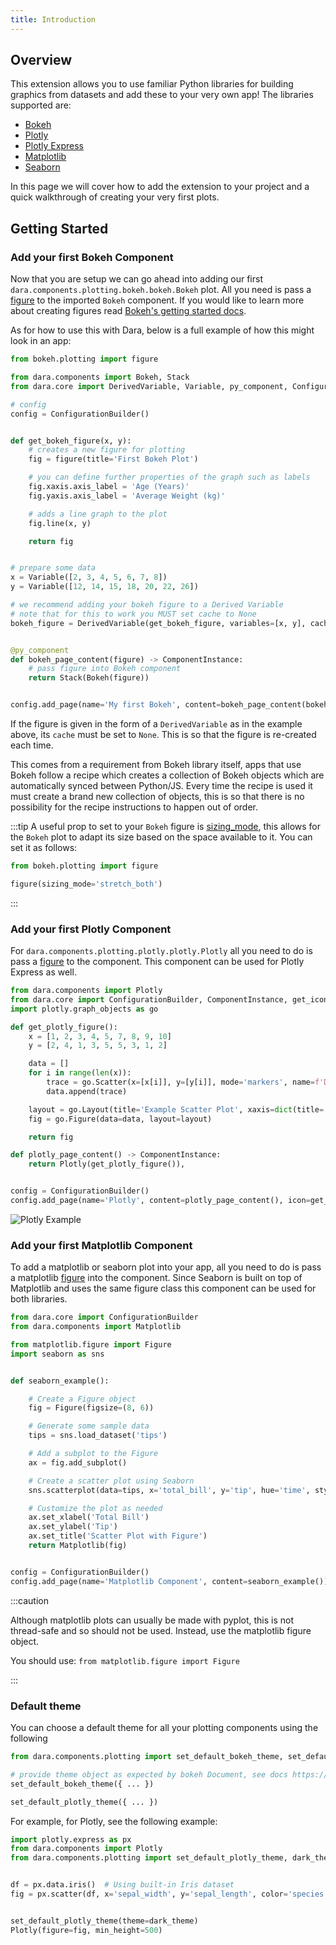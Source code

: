 ```yaml
---
title: Introduction
---
```


## Overview

This extension allows you to use familiar Python libraries for building graphics from datasets and add these to your very own app!
The libraries supported are:

- [Bokeh](http://docs.bokeh.org/en/latest/)
- [Plotly](https://plotly.com/python/)
- [Plotly Express](https://plotly.com/python/plotly-express/)
- [Matplotlib](https://matplotlib.org/stable/tutorials/introductory/quick_start.html#quick-start-guide)
- [Seaborn](https://seaborn.pydata.org/tutorial/introduction.html)

In this page we will cover how to add the extension to your project and a quick walkthrough of creating your very first plots.

## Getting Started

### Add your first Bokeh Component

Now that you are setup we can go ahead into adding our first `dara.components.plotting.bokeh.bokeh.Bokeh` plot.
All you need is pass a [figure](https://docs.bokeh.org/en/latest/docs/reference/plotting/figure.html#bokeh.plotting.figure) to the imported `Bokeh` component. If you would like to learn more about creating figures read [Bokeh's getting started docs](https://docs.bokeh.org/en/latest/docs/first_steps/first_steps_1.html).

As for how to use this with Dara, below is a full example of how this might look in an app:

```python
from bokeh.plotting import figure

from dara.components import Bokeh, Stack
from dara.core import DerivedVariable, Variable, py_component, ConfigurationBuilder, get_icon, ComponentInstance

# config
config = ConfigurationBuilder()


def get_bokeh_figure(x, y):
    # creates a new figure for plotting
    fig = figure(title='First Bokeh Plot')

    # you can define further properties of the graph such as labels
    fig.xaxis.axis_label = 'Age (Years)'
    fig.yaxis.axis_label = 'Average Weight (kg)'

    # adds a line graph to the plot
    fig.line(x, y)

    return fig


# prepare some data
x = Variable([2, 3, 4, 5, 6, 7, 8])
y = Variable([12, 14, 15, 18, 20, 22, 26])

# we recommend adding your bokeh figure to a Derived Variable
# note that for this to work you MUST set cache to None
bokeh_figure = DerivedVariable(get_bokeh_figure, variables=[x, y], cache=None)


@py_component
def bokeh_page_content(figure) -> ComponentInstance:
    # pass figure into Bokeh component
    return Stack(Bokeh(figure))


config.add_page(name='My first Bokeh', content=bokeh_page_content(bokeh_figure), icon=get_icon('chart-line'))
```

If the figure is given in the form of a `DerivedVariable` as in the example above, its `cache` must be set to `None`.
This is so that the figure is re-created each time.

This comes from a requirement from Bokeh library itself, apps that use Bokeh follow a recipe which creates a collection of Bokeh objects which are automatically synced between Python/JS.
Every time the recipe is used it must create a brand new collection of objects, this is so that there is no possibility for the recipe instructions to happen out of order.

:::tip
A useful prop to set to your `Bokeh` figure is [sizing_mode](https://docs.bokeh.org/en/3.0.0/docs/examples/basic/layouts/sizing_mode.html), this allows for the `Bokeh` plot to adapt its size based on the space available to it.
You can set it as follows:

```python
from bokeh.plotting import figure

figure(sizing_mode='stretch_both')
```

:::

### Add your first Plotly Component

For `dara.components.plotting.plotly.plotly.Plotly` all you need to do is pass a [figure](https://plotly.com/python/figure-structure/) to the component. This component can be used for Plotly Express as well.

```python
from dara.components import Plotly
from dara.core import ConfigurationBuilder, ComponentInstance, get_icon
import plotly.graph_objects as go

def get_plotly_figure():
    x = [1, 2, 3, 4, 5, 7, 8, 9, 10]
    y = [2, 4, 1, 3, 5, 5, 3, 1, 2]

    data = []
    for i in range(len(x)):
        trace = go.Scatter(x=[x[i]], y=[y[i]], mode='markers', name=f'Data Point {i+1}', marker=dict(size=10))
        data.append(trace)

    layout = go.Layout(title='Example Scatter Plot', xaxis=dict(title='X-axis'), yaxis=dict(title='Y-axis'))
    fig = go.Figure(data=data, layout=layout)

    return fig

def plotly_page_content() -> ComponentInstance:
    return Plotly(get_plotly_figure()),


config = ConfigurationBuilder()
config.add_page(name='Plotly', content=plotly_page_content(), icon=get_icon('chart-line'))
```

![Plotly Example](./assets/plotly_scatter.png)

### Add your first Matplotlib Component

To add a matplotlib or seaborn plot into your app, all you need to do is pass a matplotlib [figure](https://matplotlib.org/stable/api/figure_api.html#matplotlib.figure.Figure) into the component.
Since Seaborn is built on top of Matplotlib and uses the same figure class this component can be used for both libraries.

```python
from dara.core import ConfigurationBuilder
from dara.components import Matplotlib

from matplotlib.figure import Figure
import seaborn as sns


def seaborn_example():

    # Create a Figure object
    fig = Figure(figsize=(8, 6))

    # Generate some sample data
    tips = sns.load_dataset('tips')

    # Add a subplot to the Figure
    ax = fig.add_subplot()

    # Create a scatter plot using Seaborn
    sns.scatterplot(data=tips, x='total_bill', y='tip', hue='time', style='time', ax=ax)

    # Customize the plot as needed
    ax.set_xlabel('Total Bill')
    ax.set_ylabel('Tip')
    ax.set_title('Scatter Plot with Figure')
    return Matplotlib(fig)


config = ConfigurationBuilder()
config.add_page(name='Matplotlib Component', content=seaborn_example())
```

:::caution

Although matplotlib plots can usually be made with pyplot, this is not thread-safe and so should not be used. Instead, use the matplotlib figure object.

You should use:
`from matplotlib.figure import Figure`

:::

### Default theme

You can choose a default theme for all your plotting components using the following

```python
from dara.components.plotting import set_default_bokeh_theme, set_default_plotly_theme

# provide theme object as expected by bokeh Document, see docs https://docs.bokeh.org/en/2.4.1/docs/reference/document.html#bokeh.document.Document.theme
set_default_bokeh_theme({ ... })

set_default_plotly_theme({ ... })
```

For example, for Plotly, see the following example:

```python
import plotly.express as px
from dara.components import Plotly
from dara.components.plotting import set_default_plotly_theme, dark_theme


df = px.data.iris()  # Using built-in Iris dataset
fig = px.scatter(df, x='sepal_width', y='sepal_length', color='species', title='Iris Dataset Scatter Plot')


set_default_plotly_theme(theme=dark_theme)
Plotly(figure=fig, min_height=500)
```

